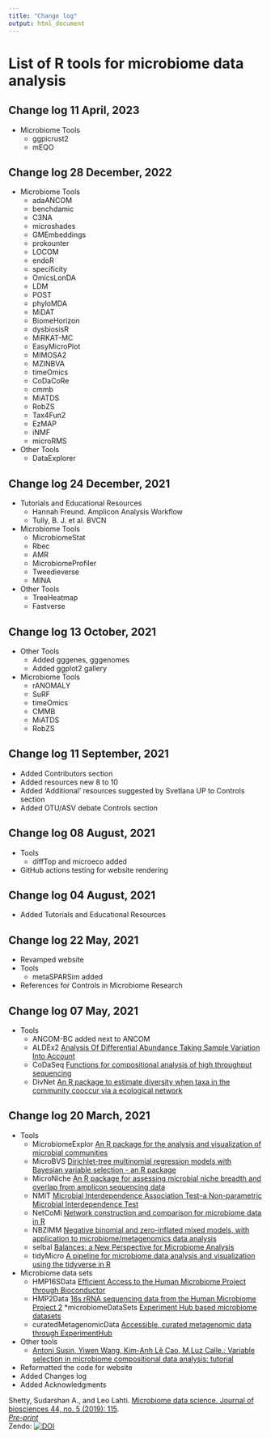```yaml
---
title: "Change log"
output: html_document
---
```



# List of R tools for microbiome data analysis  

## Change log 11 April, 2023     

* Microbiome Tools    
    * ggpicrust2   
    * mEQO  
    
## Change log 28 December, 2022     

* Microbiome Tools    
    * adaANCOM  
    * benchdamic   
    * C3NA  
    * microshades  
    * GMEmbeddings  
    * prokounter    
    * LOCOM  
    * endoR  
    * specificity 
    * OmicsLonDA 
    * LDM  
    * POST  
    * phyloMDA  
    * MiDAT  
    * BiomeHorizon  
    * dysbiosisR  
    * MiRKAT-MC  
    * EasyMicroPlot  
    * MIMOSA2  
    * MZINBVA  
    * timeOmics  
    * CoDaCoRe  
    * cmmb  
    * MiATDS  
    * RobZS  
    * Tax4Fun2  
    * EzMAP  
    * iNMF  
    * microRMS  
    
* Other Tools
    * DataExplorer      

## Change log 24 December, 2021     

* Tutorials and Educational Resources     
    * Hannah Freund. Amplicon Analysis Workflow       
    * Tully, B. J. et al. BVCN     
* Microbiome Tools    
    * MicrobiomeStat   
    * Rbec   
    * AMR  
    * MicrobiomeProfiler  
    * Tweedieverse  
    * MINA  
* Other Tools
    * TreeHeatmap    
    * Fastverse  
    
## Change log 13 October, 2021     

* Other Tools   
    * Added gggenes, gggenomes      
    * Added ggplot2 gallery    
* Microbiome Tools    
    * rANOMALY   
    * SuRF   
    * timeOmics   
    * CMMB   
    * MiATDS   
    * RobZS   

## Change log 11 September, 2021     

* Added Contributors section      
* Added resources new 8 to 10  
* Added 'Additional' resources suggested by Svetlana UP to Controls section  
* Added OTU/ASV debate Controls section   

## Change log 08 August, 2021     

* Tools    
    * diffTop and microeco added   
* GitHub actions testing for website rendering  

## Change log 04 August, 2021     

* Added Tutorials and Educational Resources    
    
## Change log 22 May, 2021     

* Revamped website    
* Tools    
    * metaSPARSim added   
* References for Controls in Microbiome Research  
    
## Change log 07 May, 2021     

* Tools    
    * ANCOM-BC added next to ANCOM    
    * ALDEx2 [Analysis Of Differential Abundance Taking Sample Variation Into Account](https://bioconductor.org/packages/release/bioc/html/ALDEx2.html)    
    * CoDaSeq [Functions for compositional analysis of high throughput sequencing](https://github.com/ggloor/CoDaSeq)     
    * DivNet [An R package to estimate diversity when taxa in the community cooccur via a ecological network](https://github.com/adw96/DivNet)  
    

## Change log 20 March, 2021  

* Tools    
    * MicrobiomeExplor [An R package for the analysis and visualization of microbial communities](https://doi.org/10.1093/bioinformatics/btaa838)   
    * MicroBVS [Dirichlet-tree multinomial regression models with Bayesian variable selection - an R package](https://bmcbioinformatics.biomedcentral.com/articles/10.1186/s12859-020-03640-0)    
    * MicroNiche [An R package for assessing microbial niche breadth and overlap from amplicon sequencing data](https://academic.oup.com/femsec/article-abstract/96/8/fiaa131/5863182?redirectedFrom=fulltext)  
    * NMIT [Microbial Interdependence Association Test--a Non-parametric Microbial Interdependence Test](https://www.ncbi.nlm.nih.gov/pmc/articles/PMC5696116/#!po=75.0000)    
    * NetCoMi [Network construction and comparison for microbiome data in R](https://academic.oup.com/bib/advance-article/doi/10.1093/bib/bbaa290/6017455)
    * NBZIMM [Negative binomial and zero-inflated mixed models, with application to microbiome/metagenomics data analysis](https://bmcbioinformatics.biomedcentral.com/articles/10.1186/s12859-020-03803-z)    
    * selbal [Balances: a New Perspective for Microbiome Analysis](https://msystems.asm.org/content/3/4/e00053-18)  
    * tidyMicro [A pipeline for microbiome data analysis and visualization using the tidyverse in R](https://bmcbioinformatics.biomedcentral.com/articles/10.1186/s12859-021-03967-2)   
    
    
* Microbiome data sets  
    * HMP16SData [Efficient Access to the Human Microbiome Project through Bioconductor](https://bioconductor.org/packages/release/data/experiment/html/HMP16SData.html)   
    * HMP2Data [16s rRNA sequencing data from the Human Microbiome Project 2](https://bioconductor.org/packages/release/data/experiment/html/HMP2Data.html)     *microbiomeDataSets [Experiment Hub based microbiome datasets](https://bioconductor.org/packages/devel/data/experiment/html/microbiomeDataSets.html)   
    * curatedMetagenomicData [Accessible, curated metagenomic data through ExperimentHub](https://bioconductor.org/packages/release/data/experiment/html/curatedMetagenomicData.html)    
    
    
* Other tools
    * [Antoni Susin, Yiwen Wang, Kim-Anh Lê Cao, M.Luz Calle.: Variable selection in microbiome compositional data analysis: tutorial](https://malucalle.github.io/Microbiome-Variable-Selection/)  
    
* Reformatted the code for website  
* Added Changes log  
* Added Acknowledgments   
    












Shetty, Sudarshan A., and Leo Lahti. [Microbiome data science. Journal of biosciences 44, no. 5 (2019): 115](https://link.springer.com/article/10.1007%2Fs12038-019-9930-2).    
[*Pre-print*](https://openresearchlabs.github.io/publications/papers/2019-Shetty-MDS.pdf)   
Zendo: [![DOI](https://zenodo.org/badge/99698135.svg)](https://zenodo.org/badge/latestdoi/99698135)    
